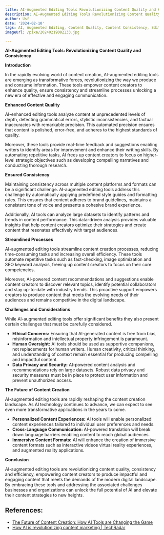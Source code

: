 ```yaml
---
title: AI-Augmented Editing Tools Revolutionizing Content Quality and Consistency
description: AI-Augmented Editing Tools Revolutionizing Content Quality and Consistency
author: Usf
date: '2024-02-10'
tags: AI, Augmented Editing, Content Quality, Content Consistency, Editing Tools
imageUrl: /pixa/20240219082133.jpg

---
```

**AI-Augmented Editing Tools: Revolutionizing Content Quality and Consistency**

**Introduction**

In the rapidly evolving  world  of content creation, AI-augmented editing tools are emerging as transformative forces, revolutionizing  the way we produce and consume information. These tools empower content creators to enhance quality, ensure consistency and streamline processes unlocking  a  new era of effective and engaging communication.

**Enhanced Content Quality**

AI-enhanced editing tools analyze content at unprecedented levels of depth, detecting grammatical errors,  stylistic  inconsistencies, and factual inaccuracies with remarkable precision. This automated precision ensures that content is polished,  error-free, and adheres to the highest standards of quality.

Moreover, these tools provide real-time feedback and suggestions enabling writers to  identify areas for improvement and enhance  their writing skills. By automating repetitive tasks, AI frees up content creators  to focus on higher-level  strategic objectives such as developing compelling narratives and conducting thorough research.

**Ensured Consistency**

Maintaining consistency across  multiple content platforms and formats can  be a  significant challenge. AI-augmented editing tools address this challenge by automatically applying predefined style guides and formatting rules. This ensures that content  adheres  to brand guidelines, maintains a consistent tone of  voice and presents a cohesive brand experience.

Additionally, AI tools  can analyze large datasets  to identify patterns and trends in content performance. This data-driven analysis provides  valuable insights that help content creators  optimize their strategies and create content  that resonates effectively with target  audiences.

**Streamlined Processes**

AI-augmented editing tools streamline content creation  processes, reducing time-consuming tasks and  increasing overall efficiency. These tools  automate repetitive tasks such as fact-checking, image optimization  and SEO keyword analysis, freeing up content creators to focus on their core competencies.

Moreover, AI-powered content recommendations and  suggestions  enable content creators to discover relevant topics, identify potential collaborators  and stay up-to-date with industry trends. This  proactive  support empowers creators to produce  content that meets the evolving  needs of  their audiences and remains competitive in the digital landscape.

**Challenges and Considerations**

While  AI-augmented editing tools offer significant  benefits they also present certain challenges that must be carefully considered.

* **Ethical Concerns:** Ensuring that AI-generated content is free from bias, misinformation and intellectual property infringement is paramount.
* **Human Oversight:** AI tools should be used as supportive companions, not replacements for human writers. Human creativity, critical thinking, and understanding  of context remain essential for producing compelling and impactful  content.
* **Data Privacy and Security:** AI-powered content analysis and recommendations rely on large datasets. Robust data privacy and security measures must be in place to  protect user information and prevent unauthorized access.

**The Future of Content Creation**

AI-augmented  editing tools are rapidly reshaping the content creation landscape. As AI technology continues to advance, we can expect to see  even more transformative applications in the years to  come.

* **Personalized Content  Experiences:** AI tools will enable personalized content experiences tailored to individual user preferences and needs.
* **Cross-Language Communication:** AI-powered translation will break  down language  barriers enabling content to reach global audiences.
* **Immersive  Content Formats:** AI will enhance the creation of immersive content formats such as interactive videos virtual reality experiences, and augmented reality applications.

**Conclusion**

AI-augmented editing tools are revolutionizing content quality, consistency and efficiency,  empowering content creators to produce impactful and  engaging content that meets the  demands of the modern digital landscape. By embracing these tools and addressing the associated  challenges businesses and organizations can unlock the full potential of AI and elevate their  content strategies to new heights.

## References:
- [The Future of Content Creation: How AI Tools are Changing the Game](https://aicontentfy.com/en/blog/future-of-content-creation-how-ai-tools-are-changing-game)
- [How AI is revolutionizing content marketing | TechRadar](https://www.techradar.com/pro/how-ai-is-revolutionizing-content-marketing)
